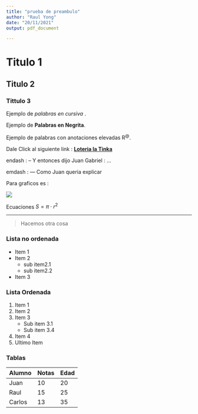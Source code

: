 ```yaml
---
title: "prueba de preambulo"
author: "Raul Yong"
date: "20/11/2021"
output: pdf_document

---
```


# Titulo 1
## Titulo 2
### Tittulo 3

Ejemplo de *palabras en cursiva *.

Ejemplo de **Palabras en Negrita**.

Ejemplo de palabras con anotaciones elevadas R^@^.

Dale Click al siguiente link : **[Loteria la Tinka](https://www.latinka.com.pe/p/#)**

endash : -- Y entonces dijo Juan Gabriel : ...

emdash : --- Como Juan queria explicar



Para graficos es : 

![](C:\USER\003_CURSOS\PROJECTS\MATEMATICAS\r-basic\teoria\Imgs\easy.png)




Ecuaciones $S= \pi\cdot r^2$


***

>Hacemos otra cosa

### Lista no ordenada

* Item 1
* Item 2
    + sub item2.1
    + sub item2.2
* Item 3



### Lista Ordenada

1. Item 1
2. Item 2
3. Item 3
    + Sub item 3.1
    + Sub item 3.4
1. Item 4
1. Ultimo Item



### Tablas

Alumno        |       Notas     |   Edad
--------------|-----------------|--------
Juan          |       10        |   20
Raul          |       15        |   25
Carlos        |       13        |   35















